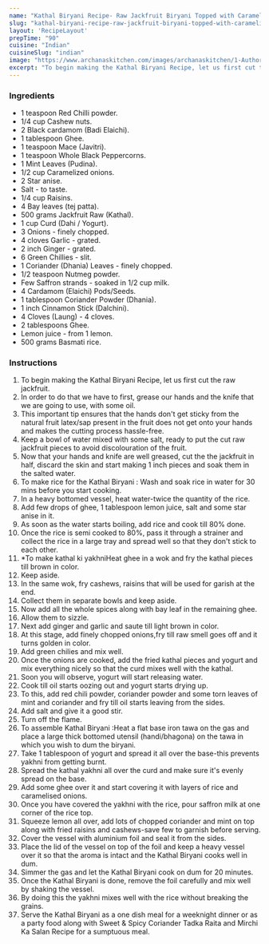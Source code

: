---
name: "Kathal Biryani Recipe- Raw Jackfruit Biryani Topped with Caramelised Onions"
slug: "kathal-biryani-recipe-raw-jackfruit-biryani-topped-with-caramelised-onions"
layout: 'RecipeLayout'
prepTime: "90"
cuisine: "Indian"
cuisineSlug: "indian"
image: "https://www.archanaskitchen.com/images/archanaskitchen/1-Author/Shaheen_Ali/Kathal_Biryani__Raw_Jackfruit_Pilaf.jpg"
excerpt: "To begin making the Kathal Biryani Recipe, let us first cut the raw jackfruit"
---

### Ingredients

- 1 teaspoon Red Chilli powder.
- 1/4 cup Cashew nuts.
- 2 Black cardamom (Badi Elaichi).
- 1 tablespoon Ghee.
- 1 teaspoon Mace (Javitri).
- 1 teaspoon Whole Black Peppercorns.
- 1 Mint Leaves (Pudina).
- 1/2 cup Caramelized onions.
- 2 Star anise.
- Salt - to taste.
- 1/4 cup Raisins.
- 4 Bay leaves (tej patta).
- 500 grams Jackfruit Raw (Kathal).
- 1 cup Curd (Dahi / Yogurt).
- 3 Onions - finely chopped.
- 4 cloves Garlic - grated.
- 2 inch Ginger - grated.
- 6 Green Chillies - slit.
- 1 Coriander (Dhania) Leaves - finely chopped.
- 1/2 teaspoon Nutmeg powder.
- Few Saffron strands - soaked in 1/2 cup milk.
- 4 Cardamom (Elaichi) Pods/Seeds.
- 1 tablespoon Coriander Powder (Dhania).
- 1 inch Cinnamon Stick (Dalchini).
- 4 Cloves (Laung) - 4 cloves.
- 2 tablespoons Ghee.
- Lemon juice - from 1 lemon.
- 500 grams Basmati rice.

### Instructions

1. To begin making the Kathal Biryani Recipe, let us first cut the raw jackfruit.
1. In order to do that we have to first, grease our hands and the knife that we are going to use, with some oil.
1. This important tip ensures that the hands don't get sticky from the natural fruit latex/sap present in the fruit does not get onto your hands and makes the cutting process hassle-free.
1. Keep a bowl of water mixed with some salt, ready to put the cut raw jackfruit pieces to avoid discolouration of the fruit.
1. Now that your hands and knife are well greased, cut the the jackfruit in half, discard the skin and start making 1 inch pieces and soak them in the salted water.
1. To make rice for the Kathal Biryani : Wash and soak rice in water for 30 mins before you start cooking.
1. In a heavy bottomed vessel, heat water-twice the quantity of the rice.
1. Add few drops of ghee, 1 tablespoon lemon juice, salt and some star anise in it.
1. As soon as the water starts boiling, add rice and cook till 80% done.
1. Once the rice is semi cooked to 80%, pass it through a strainer and collect the rice in a large tray and spread well so that they don't stick to each other.
1. *To make kathal ki yakhniHeat ghee in a wok and fry the kathal pieces till brown in color.
1. Keep aside.
1. In the same wok, fry cashews, raisins that will be used for garish at the end.
1. Collect them in separate bowls and keep aside.
1. Now add all the whole spices along with bay leaf in the remaining ghee.
1. Allow them to sizzle.
1. Next add ginger and garlic and saute till light brown in color.
1. At this stage, add finely chopped onions,fry till raw smell goes off and it turns golden in color.
1. Add green chilies and mix well.
1. Once the onions are cooked, add the fried kathal pieces and yogurt and mix everything nicely so that the curd mixes well with the kathal.
1. Soon you will observe, yogurt will start releasing water.
1. Cook till oil starts oozing out and yogurt starts drying up.
1. To this, add red chili powder, coriander powder and some torn leaves of mint and coriander and fry till oil starts leaving from the sides.
1. Add salt and give it a good stir.
1. Turn off the flame.
1. To assemble  Kathal Biryani  :Heat a flat base iron tawa on the gas and place a large thick bottomed utensil (handi/bhagona) on the tawa in which you wish to dum the biryani.
1. Take 1 tablespoon of yogurt and spread it all over the base-this prevents yakhni from getting burnt.
1. Spread the kathal yakhni all over the curd and make sure it's evenly spread on the base.
1. Add some ghee over it and start covering it with layers of rice and caramelised onions.
1. Once you have covered the yakhni with the rice, pour saffron milk at one corner of the rice top.
1. Squeeze lemon all over, add lots of chopped coriander and mint on top along with fried raisins and cashews-save few to garnish before serving.
1. Cover the vessel with aluminium foil and seal it from the sides.
1. Place the lid of the vessel on top of the foil and keep a heavy vessel over it so that the aroma is intact and the Kathal Biryani cooks well in dum.
1. Simmer the gas and let the Kathal Biryani cook on dum for 20 minutes.
1. Once the Kathal Biryani is done, remove the foil carefully and mix well by shaking the vessel.
1. By doing this the yakhni mixes well with the rice without breaking the grains.
1. Serve the Kathal Biryani as a one dish meal for a weeknight dinner or as a party food along with Sweet & Spicy Coriander Tadka Raita and Mirchi Ka Salan Recipe for a sumptuous meal.
